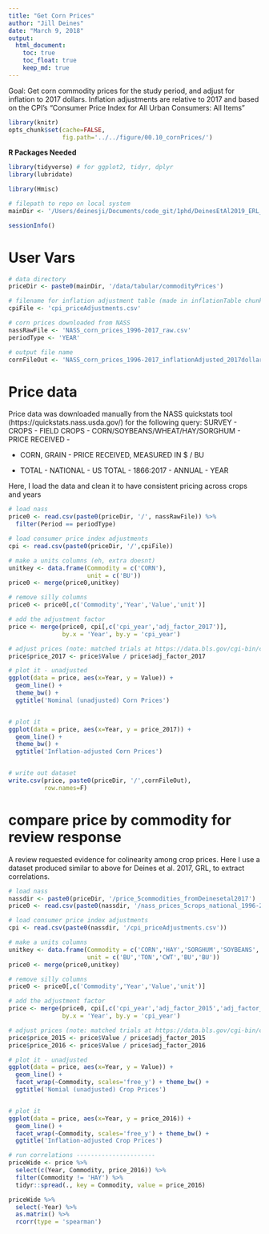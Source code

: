 ```yaml
---
title: "Get Corn Prices"
author: "Jill Deines"
date: "March 9, 2018"
output: 
  html_document:
    toc: true
    toc_float: true
    keep_md: true
---
```


Goal: Get corn commodity prices for the study period, and adjust for inflation to 2017 dollars. Inflation adjustments are relative to 2017 and based on the CPI’s “Consumer Price Index for All Urban Consumers: All Items”


```r
library(knitr)
opts_chunk$set(cache=FALSE, 
               fig.path='../../figure/00.10_cornPrices/')
```

**R Packages Needed**

```r
library(tidyverse) # for ggplot2, tidyr, dplyr
library(lubridate)

library(Hmisc)

# filepath to repo on local system
mainDir <- '/Users/deinesji/Documents/code_git/1phd/DeinesEtAl2019_ERL_lema1'

sessionInfo()
```

# User Vars

```r
# data directory
priceDir <- paste0(mainDir, '/data/tabular/commodityPrices')

# filename for inflation adjustment table (made in inflationTable chunk)
cpiFile <- 'cpi_priceAdjustments.csv'

# corn prices downloaded from NASS
nassRawFile <- 'NASS_corn_prices_1996-2017_raw.csv'
periodType <- 'YEAR'

# output file name
cornFileOut <- 'NASS_corn_prices_1996-2017_inflationAdjusted_2017dollars.csv'
```


# Price data
Price data was downloaded manually from the NASS quickstats tool (https://quickstats.nass.usda.gov/) for the following query: SURVEY - CROPS - FIELD CROPS - CORN/SOYBEANS/WHEAT/HAY/SORGHUM - PRICE RECEIVED - 

* CORN, GRAIN - PRICE RECEIVED, MEASURED IN $ / BU

- TOTAL - NATIONAL - US TOTAL - 1866:2017 - ANNUAL - YEAR

Here, I load the data and clean it to have consistent pricing across crops and years

```r
# load nass
price0 <- read.csv(paste0(priceDir, '/', nassRawFile)) %>% 
  filter(Period == periodType)

# load consumer price index adjustments
cpi <- read.csv(paste0(priceDir, '/',cpiFile))

# make a units columns (eh, extra doesnt)
unitkey <- data.frame(Commodity = c('CORN'),
                      unit = c('BU'))
price0 <- merge(price0,unitkey)

# remove silly columns
price0 <- price0[,c('Commodity','Year','Value','unit')]

# add the adjustment factor
price <- merge(price0, cpi[,c('cpi_year','adj_factor_2017')], 
               by.x = 'Year', by.y = 'cpi_year')

# adjust prices (note: matched trials at https://data.bls.gov/cgi-bin/cpicalc.pl)
price$price_2017 <- price$Value / price$adj_factor_2017

# plot it - unadjusted
ggplot(data = price, aes(x=Year, y = Value)) +
  geom_line() +
  theme_bw() +
  ggtitle('Nominal (unadjusted) Corn Prices') 


# plot it
ggplot(data = price, aes(x=Year, y = price_2017)) +
  geom_line() +
  theme_bw() +
  ggtitle('Inflation-adjusted Corn Prices')


# write out dataset
write.csv(price, paste0(priceDir, '/',cornFileOut), 
          row.names=F)
```


# compare price by commodity for review response
A review requested evidence for colinearity among crop prices. Here I use a dataset produced similar to above for Deines et al. 2017, GRL, to extract correlations. 

```r
# load nass
nassdir <- paste0(priceDir, '/price_5commodities_fromDeinesetal2017')
price0 <- read.csv(paste0(nassdir, '/nass_prices_5crops_national_1996-2016.csv'))

# load consumer price index adjustments
cpi <- read.csv(paste0(nassdir, '/cpi_priceAdjustments.csv'))

# make a units columns
unitkey <- data.frame(Commodity = c('CORN','HAY','SORGHUM','SOYBEANS','WHEAT'),
                      unit = c('BU','TON','CWT','BU','BU'))
price0 <- merge(price0,unitkey)

# remove silly columns
price0 <- price0[,c('Commodity','Year','Value','unit')]

# add the adjustment factor
price <- merge(price0, cpi[,c('cpi_year','adj_factor_2015','adj_factor_2016')], 
               by.x = 'Year', by.y = 'cpi_year')

# adjust prices (note: matched trials at https://data.bls.gov/cgi-bin/cpicalc.pl)
price$price_2015 <- price$Value / price$adj_factor_2015
price$price_2016 <- price$Value / price$adj_factor_2016

# plot it - unadjusted
ggplot(data = price, aes(x=Year, y = Value)) +
  geom_line() +
  facet_wrap(~Commodity, scales='free_y') + theme_bw() +
  ggtitle('Nomial (unadjusted) Crop Prices') 


# plot it
ggplot(data = price, aes(x=Year, y = price_2016)) +
  geom_line() +
  facet_wrap(~Commodity, scales='free_y') + theme_bw() +
  ggtitle('Inflation-adjusted Crop Prices')

# run correlations ----------------------
priceWide <- price %>% 
  select(c(Year, Commodity, price_2016)) %>%
  filter(Commodity != 'HAY') %>%
  tidyr::spread(., key = Commodity, value = price_2016)

priceWide %>%
  select(-Year) %>%
  as.matrix() %>%
  rcorr(type = 'spearman')
```